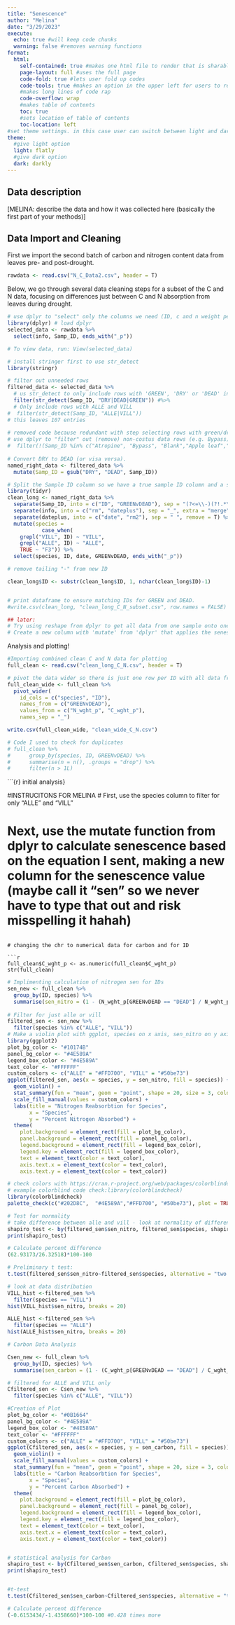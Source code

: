 ```yaml
---
title: "Senescence"
author: "Melina"
date: "3/29/2023"
execute:
  echo: true #will keep code chunks
  warning: false #removes warning functions
format:
  html:
    self-contained: true #makes one html file to render that is sharable
    page-layout: full #uses the full page
    code-fold: true #lets user fold up codes
    code-tools: true #makes an option in the upper left for users to reveal/hide all code and copy source code
    #makes long lines of code rap
    code-overflow: wrap
    #makes table of contents
    toc: true
    #sets location of table of contents
    toc-location: left
#set theme settings. in this case user can switch between light and dark mode
theme:
  #give light option
  light: flatly
  #give dark option
  dark: darkly
---
```


## Data description

\[MELINA: describe the data and how it was collected here (basically the first part of your methods)\]

## Data Import and Cleaning

First we import the second batch of carbon and nitrogen content data from leaves pre- and post-drought.

```r
rawdata <- read.csv("N_C_Data2.csv", header = T)
```

Below, we go through several data cleaning steps for a subset of the C and N data, focusing on differences just between C and N absorption from leaves during drought.

```r
# use dplyr to "select" only the columns we need (ID, c and n weight percent)
library(dplyr) # load dplyr
selected_data <- rawdata %>%
  select(info, Samp_ID, ends_with("_p"))

# To view data, run: View(selected_data)

# install stringer first to use str_detect 
library(stringr)

# filter out unneeded rows
filtered_data <- selected_data %>%
  # us str_detect to only include rows with 'GREEN', 'DRY' or 'DEAD' in Samp_ID
  filter(str_detect(Samp_ID, "DRY|DEAD|GREEN")) #%>%
  # Only include rows with ALLE and VILL
#  filter(str_detect(Samp_ID, "ALLE|VILL"))
# this leaves 107 entries 
  
# removed code because redundant with step selecting rows with green/dry/dead:
# use dplyr to "filter" out (remove) non-costus data rows (e.g. Bypass)
#  filter(!(Samp_ID %in% c("Atropine", "Bypass", "Blank","Apple leaf","Oregano 1", "Oregano 2", "Oregano 3", "Oregano 4", "Oregano 5", "Oregano 6", "Oregano 7", "Apple leaves", "apple leaf"))) %>% # leaves 691 entries 
  
# Convert DRY to DEAD (or visa versa). 
named_right_data <- filtered_data %>%
  mutate(Samp_ID = gsub("DRY", "DEAD", Samp_ID))

# Split the Sample ID column so we have a true sample ID column and a separate green_dead column
library(tidyr)
clean_long <- named_right_data %>%
  separate(Samp_ID, into = c("ID", "GREENvDEAD"), sep = "(?<=\\-)(?!.*\\-)", remove = T) %>% 
  separate(info, into = c("rm", "dateplus"), sep = "_", extra = "merge", remove = T) %>%
  separate(dateplus, into = c("date", "rm2"), sep = " ", remove = T) %>% 
  mutate(species = 
           case_when(
    grepl("VILL", ID) ~ "VILL",
    grepl("ALLE", ID) ~ "ALLE",
    TRUE ~ "F3")) %>% 
  select(species, ID, date, GREENvDEAD, ends_with("_p"))

# remove tailing "-" from new ID 

clean_long$ID <- substr(clean_long$ID, 1, nchar(clean_long$ID)-1)


# print dataframe to ensure matching IDs for GREEN and DEAD.
#write.csv(clean_long, "clean_long_C_N_subset.csv", row.names = FALSE)

## later: 
# Try using reshape from dplyr to get all data from one sample onto one row
# Create a new column with 'mutate' from 'dplyr' that applies the senescence eqation to the leaf N data

```

Analysis and plotting!

```r
#Importing combined clean C and N data for plotting
full_clean <- read.csv("clean_long_C_N.csv", header = T)

# pivot the data wider so there is just one row per ID with all data from both green and post dry-down dead leaves
full_clean_wide <- full_clean %>%
  pivot_wider(
    id_cols = c("species", "ID"),
    names_from = c("GREENvDEAD"),
    values_from = c("N_wght_p", "C_wght_p"),
    names_sep = "_")

write.csv(full_clean_wide, "clean_wide_C_N.csv")

# Code I used to check for duplicates
# full_clean %>%
#      group_by(species, ID, GREENvDEAD) %>%
#      summarise(n = n(), .groups = "drop") %>%
#      filter(n > 1L)
```       

```{r} initial analysis}

#INSTRUCITONS FOR MELINA
# First, use the species column to filter for only "ALLE" and "VILL"

# Next, use the mutate function from dplyr to calculate senescence based on the equation I sent, making a new column for the senescence value (maybe call it "sen" so we never have to type that out and risk misspelling it hahah)
```

# changing the chr to numerical data for carbon and for ID

```r
full_clean$C_wght_p <- as.numeric(full_clean$C_wght_p)
str(full_clean)
```

```r
# Implimenting calculation of nitrogen sen for IDs 
sen_new <- full_clean %>%
  group_by(ID, species) %>%
  summarise(sen_nitro = (1 - (N_wght_p[GREENvDEAD == "DEAD"] / N_wght_p[GREENvDEAD == "GREEN"])) * 100) 
  
# Filter for just alle or vill 
filtered_sen <- sen_new %>%
  filter(species %in% c("ALLE", "VILL"))
# Make a violin plot with ggplot, species on x axis, sen_nitro on y axis - if you get a plot, play with the colors!
library(ggplot2)
plot_bg_color <- "#10174B"
panel_bg_color <- "#4E589A" 
legend_box_color <- "#4E589A"
text_color <- "#FFFFFF"
custom_colors <- c("ALLE" = "#FFD700", "VILL" = "#50be73") 
ggplot(filtered_sen, aes(x = species, y = sen_nitro, fill = species)) +
  geom_violin() +
  stat_summary(fun = "mean", geom = "point", shape = 20, size = 3, color = "red", fill = "red") +
  scale_fill_manual(values = custom_colors) +
  labs(title = "Nitrogen Reabsorbtion for Species",
       x = "Species",
       y = "Percent Nitrogen Absorbed") +
  theme(
    plot.background = element_rect(fill = plot_bg_color),  
    panel.background = element_rect(fill = panel_bg_color),
    legend.background = element_rect(fill = legend_box_color),
    legend.key = element_rect(fill = legend_box_color), 
    text = element_text(color = text_color),
    axis.text.x = element_text(color = text_color),
    axis.text.y = element_text(color = text_color))

# check colors with https://cran.r-project.org/web/packages/colorblindcheck/vignettes/intro-to-colorblindcheck.html
# example colorblind code check:library(colorblindcheck)
library(colorblindcheck)
palette_check(c("#202D8C",  "#4E589A","#FFD700", "#50be73"), plot = TRUE)

# Test for normality
# take difference between alle and vill - look at normality of difference with shapiro wilk test
shapiro_test <- by(filtered_sen$sen_nitro, filtered_sen$species, shapiro.test)
print(shapiro_test)

# Calculate percent difference
(62.93173/26.32518)*100-100

# Preliminary t test:
t.test(filtered_sen$sen_nitro~filtered_sen$species, alternative = "two.sided")

# look at data distribution
VILL_hist <-filtered_sen %>% 
  filter(species == "VILL") 
hist(VILL_hist$sen_nitro, breaks = 20)

ALLE_hist <-filtered_sen %>% 
  filter(species == "ALLE") 
hist(ALLE_hist$sen_nitro, breaks = 20)
```



```r
# Carbon Data Analysis 

Csen_new <- full_clean %>%
  group_by(ID, species) %>%
  summarise(sen_carbon = (1 - (C_wght_p[GREENvDEAD == "DEAD"] / C_wght_p[GREENvDEAD == "GREEN"])) * 100) 

# filtered for ALLE and VILL only
Cfiltered_sen <- Csen_new %>%
  filter(species %in% c("ALLE", "VILL"))

#Creation of Plot 
plot_bg_color <- "#0B1664"
panel_bg_color <- "#4E589A" 
legend_box_color <- "#4E589A"
text_color <- "#FFFFFF"
custom_colors <- c("ALLE" = "#FFD700", "VILL" = "#50be73") 
ggplot(Cfiltered_sen, aes(x = species, y = sen_carbon, fill = species)) +
  geom_violin() +
  scale_fill_manual(values = custom_colors) +
  stat_summary(fun = "mean", geom = "point", shape = 20, size = 3, color = "red", fill = "red") +
  labs(title = "Carbon Reabsorbtion for Species",
       x = "Species",
       y = "Percent Carbon Absorbed") +
  theme(
    plot.background = element_rect(fill = plot_bg_color),  
    panel.background = element_rect(fill = panel_bg_color),
    legend.background = element_rect(fill = legend_box_color),
    legend.key = element_rect(fill = legend_box_color), 
    text = element_text(color = text_color),
    axis.text.x = element_text(color = text_color),
    axis.text.y = element_text(color = text_color))


# statistical analysis for Carbon
shapiro_test <- by(Cfiltered_sen$sen_carbon, Cfiltered_sen$species, shapiro.test)
print(shapiro_test) 


#t-test
t.test(Cfiltered_sen$sen_carbon~Cfiltered_sen$species, alternative = "two.sided")

# Calculate percent difference
(-0.6153434/-1.4358660)*100-100 #0.428 times more 

```

